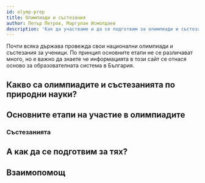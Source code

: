 ```yaml
---
id: olymp-prep
title: Олимпиади и състезания
author: Петър Петров, Маргулан Исмолдаев
description: 'Как да участваме и да се подготвим за олимпиади и състезания по физика?'
---
```


<Warning title="Информацията се отнаса за България">
Почти всяка държава провежда свои национални олимпиади и състезания за ученици. По принцип основните етапи не се различават много, но е важно да знаете че информацията в този сайт се отнася осново за образователната система в България.
</Warning>

## Какво са олимпиадите и състезанията по природни науки?

## Основните етапи на участие в олимпиадите

### Състезанията

## А как да се подготвим за тях?

## Взаимопомощ 

